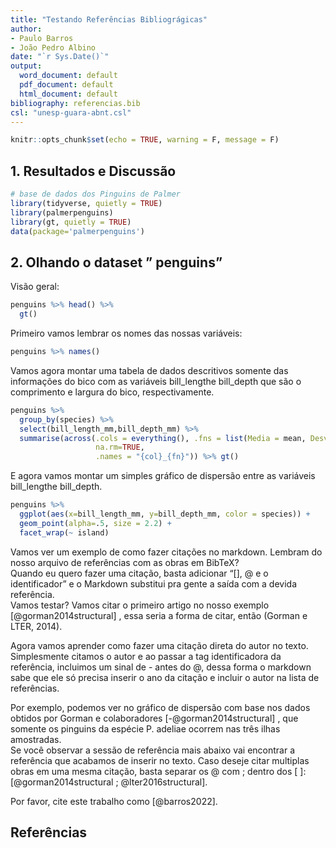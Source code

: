 ```yaml
---
title: "Testando Referências Bibliográgicas"
author:
- Paulo Barros
- João Pedro Albino
date: "`r Sys.Date()`"
output:
  word_document: default
  pdf_document: default
  html_document: default
bibliography: referencias.bib
csl: "unesp-guara-abnt.csl"
---
```


```r
knitr::opts_chunk$set(echo = TRUE, warning = F, message = F)
```

## 1. Resultados e Discussão

```r
# base de dados dos Pinguins de Palmer
library(tidyverse, quietly = TRUE)
library(palmerpenguins)
library(gt, quietly = TRUE)
data(package='palmerpenguins')
```

## 2. Olhando o dataset " penguins"

Visão geral:  

```r
penguins %>% head() %>%
  gt()
```


Primeiro vamos lembrar os nomes das nossas variáveis:

```r
penguins %>% names()
```

Vamos agora montar uma tabela de dados descritivos somente das informações do bico com as variáveis bill_lengthe bill_depth que são o comprimento e largura do bico, respectivamente.  

```r
penguins %>%
  group_by(species) %>%
  select(bill_length_mm,bill_depth_mm) %>%
  summarise(across(.cols = everything(), .fns = list(Media = mean, Desvio = sd), 
                   na.rm=TRUE,
                   .names = "{col}_{fn}")) %>% gt()
```


E agora vamos montar um simples gráfico de dispersão entre as variáveis bill_lengthe bill_depth.  

```r
penguins %>%
  ggplot(aes(x=bill_length_mm, y=bill_depth_mm, color = species)) +
  geom_point(alpha=.5, size = 2.2) +
  facet_wrap(~ island)
```


Vamos ver um exemplo de como fazer citações no markdown. Lembram do nosso arquivo de referências com as obras em BibTeX?  
Quando eu quero fazer uma citação, basta adicionar "[], @ e o identificador" e o Markdown substitui pra gente a saída com a devida referência.  
Vamos testar? Vamos citar o primeiro artigo no nosso exemplo [@gorman2014structural] , essa seria a forma de citar, então (Gorman e LTER, 2014). 

Agora vamos aprender como fazer uma citação direta do autor no texto.  
Simplesmente citamos o autor e ao passar a tag identificadora da referência, incluimos um sinal de - antes do @, dessa forma o markdown sabe que ele só precisa inserir o ano da citação e incluir o autor na lista de referências. 

Por exemplo, podemos ver no gráfico de dispersão com base nos dados obtidos por Gorman e colaboradores [-@gorman2014structural] , que somente os pinguins da espécie P. adeliae ocorrem nas três ilhas amostradas.    
Se você observar a sessão de referência mais abaixo vai encontrar a referência que acabamos de inserir no texto.
Caso deseje citar multiplas obras em uma mesma citação, basta separar os @ com ; dentro dos [ ]: [@gorman2014structural ; @lter2016structural].

Por favor, cite este trabalho como [@barros2022].

## Referências
